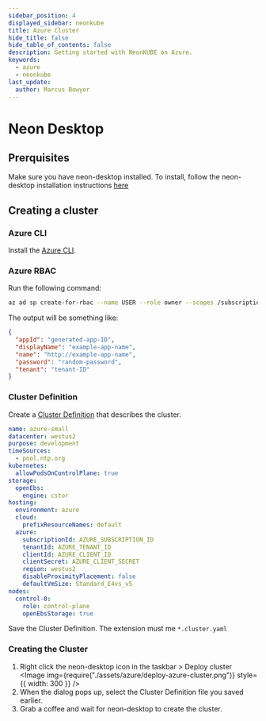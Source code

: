 ---
sidebar_position: 4
displayed_sidebar: neonkube
title: Azure Cluster
hide_title: false
hide_table_of_contents: false
description: Getting started with NeonKUBE on Azure.
keywords:
  - azure
  - neonkube
last_update:
  author: Marcus Bowyer
---


# Neon Desktop

## Prerquisites

Make sure you have neon-desktop installed. To install, follow the neon-desktop installation instructions [here](./neon-desktop)

## Creating a cluster

### Azure CLI

Install the [Azure CLI](https://api-docs.neonforge.com/neonkube/api/Neon.Kube.ClusterDef.ClusterDefinition.html).

### Azure RBAC

Run the following command:

```bash
az ad sp create-for-rbac --name USER --role owner --scopes /subscriptions/SUBSCRIPTION_ID
```

The output will be something like:

```json
{
  "appId": "generated-app-ID",
  "displayName": "example-app-name",
  "name": "http://example-app-name",
  "password": "random-password",
  "tenant": "tenant-ID"
}
```

### Cluster Definition

Create a [Cluster Definition](https://api-docs.neonforge.com/neonkube/api/Neon.Kube.ClusterDef.ClusterDefinition.html) that describes the cluster.

```yaml
name: azure-small
datacenter: westus2
purpose: development
timeSources:
  - pool.ntp.org
kubernetes:
  allowPodsOnControlPlane: true
storage:
  openEbs:
    engine: cstor
hosting:
  environment: azure
  cloud:
    prefixResourceNames: default
  azure:
    subscriptionId: AZURE_SUBSCRIPTION_ID
    tenantId: AZURE_TENANT_ID
    clientId: AZURE_CLIENT_ID
    clientSecret: AZURE_CLIENT_SECRET
    region: westus2
    disableProximityPlacement: false
    defaultVmSize: Standard_E4vs_v5
nodes:
  control-0:
    role: control-plane
    openEbsStorage: true
```

Save the Cluster Definition. The extension must me `*.cluster.yaml`

### Creating the Cluster

1. Right click the neon-desktop icon in the taskbar > Deploy cluster
   <Image
     img={require("./assets/azure/deploy-azure-cluster.png")}
     style={{ width: 300 }}
   />
2. When the dialog pops up, select the Cluster Definition file you saved earlier.
3. Grab a coffee and wait for neon-desktop to create the cluster.
